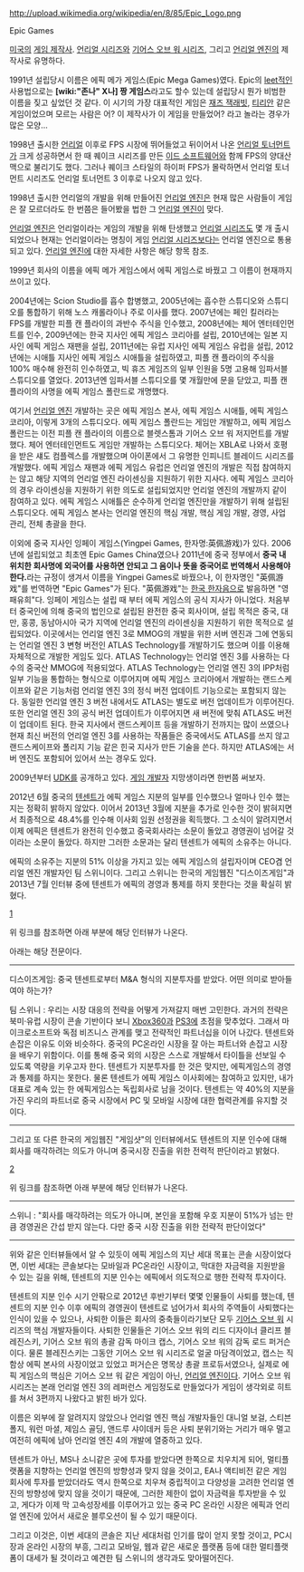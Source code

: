 http://upload.wikimedia.org/wikipedia/en/8/85/Epic_Logo.png

Epic Games

[[미국]]의 [[게임 제작사]]. [[언리얼 시리즈]]와 [[기어스 오브 워 시리즈]], 그리고 [[언리얼 엔진]]의 제작사로 유명하다.

1991년 설립당시 이름은 에픽 메가 게임스(Epic Mega Games)였다. Epic의 [[leet]]적인 사용법으로는 '''[wiki:"존나" X나] 짱 게임스'''라고도 할수 있는데 설립당시 뭔가 비범한 이름을 짖고 싶었던 것 같다. 이 시기의 가장 대표적인 게임은 [[재즈 잭래빗]], [[티리안]] 같은 게임이었으며 모르는 사람은 어? 이 제작사가 이 게임을 만들었어? 라고 놀라는 경우가 많은 모양...

1998년 출시한 [[언리얼]] 이후로 FPS 시장에 뛰어들었고 뒤이어서 나온 [[언리얼 토너먼트]]가 크게 성공하면서 한 때 퀘이크 시리즈를 만든 [[이드 소프트웨어]]와 함께 FPS의 양대산맥으로 불리기도 했다. 그러나 퀘이크 스타일의 하이퍼 FPS가 몰락하면서 언리얼 토너먼트 시리즈도 언리얼 토너먼트 3 이후로 나오지 않고 있다.

1998년 출시한 언리얼의 개발을 위해 만들어진 [[언리얼 엔진]]은 현재 많은 사람들이 게임은 잘 모르더라도 한 번쯤은 들어봤을 법한 그 [[언리얼 엔진]]이 맞다.

[[언리얼 엔진]]은 언리얼이라는 게임의 개발을 위해 탄생했고 [[언리얼 시리즈]]도 몇 개 출시되었으나 현재는 언리얼이라는 명칭이 게임 [[언리얼 시리즈]]보다는 언리얼 엔진으로 통용되고 있다. [[언리얼 엔진]]에 대한 자세한 사항은 해당 항목 참조.

1999년 회사의 이름을 에픽 메가 게임스에서 에픽 게임스로 바꿨고 그 이름이 현재까지 쓰이고 있다.

2004년에는 Scion Studio를 흡수 합병했고, 2005년에는 흡수한 스튜디오와 스튜디오를 통합하기 위해 노스 캐롤라이나 주로 이사를 했다. 2007년에는 페인 킬러라는 FPS를 개발한 피플 캔 플라이의 과반수 주식을 인수했고, 2008년에는 체어 엔터테인먼트를 인수, 2009년에는 한국 지사인 에픽 게임스 코리아를 설립, 2010년에는 일본 지사인 에픽 게임스 재팬을 설립, 2011년에는 유럽 지사인 에픽 게임스 유럽을 설립, 2012년에는 시애틀 지사인 에픽 게임스 시애틀을 설립하였고, 피플 캔 플라이의 주식을 100% 매수해 완전히 인수하였고, 빅 휴즈 게임즈의 일부 인원을 5명 고용해 임파서블 스튜디오를 열었다. 2013년엔 임파서블 스튜디오를 몇 개월만에 문을 닫았고, 피플 캔 플라이의 사명을 에픽 게임스 폴란드로 개명했다.

여기서 [[언리얼 엔진]] 개발하는 곳은 에픽 게임스 본사, 에픽 게임스 시애틀, 에픽 게임스 코리아, 이렇게 3개의 스튜디오다.
에픽 게임스 폴란드는 게임만 개발하고, 에픽 게임스 폴란드는 이전 피플 캔 플라이의 이름으로 블렛스톰과 기어스 오브 워 저지먼트를 개발했다. 체어 엔터테인먼트도 게임만 개발하는 스튜디오다. 체어는 XBLA로 나와서 호평을 받은 섀도 컴플렉스를 개발했으며 아이폰에서 그 유명한 인피니트 블레이드 시리즈를 개발했다.
에픽 게임스 재팬과 에픽 게임스 유럽은 언리얼 엔진의 개발은 직접 참여하지는 않고 해당 지역의 언리얼 엔진 라이센싱을 지원하기 위한 지사다. 에픽 게임스 코리아의 경우 라이센싱을 지원하기 위한 의도로 설립되었지만 언리얼 엔진의 개발까지 같이 참여하고 있다. 에픽 게임스 시애틀은 순수하게 언리얼 엔진만을 개발하기 위해 설립된 스튜디오다. 에픽 게임스 본사는 언리얼 엔진의 핵심 개발, 핵심 게임 개발, 경영, 사업 관리, 전체 총괄을 한다.

이외에 중국 지사인 잉페이 게임스(Yingpei Games, 한자명:英佩游戏)가 있다. 2006년에 설립되었고 최초엔 Epic Games China였으나 2011년에 중국 정부에서 '''중국 내 위치한 회사명에 외국어를 사용하면 안되고 그 음이나 뜻을 중국어로 번역해서 사용해야 한다.'''라는 규정이 생겨서 이름을 Yingpei Games로 바꿨으나, 이 한자명인 "英佩游戏"를 번역하면 "Epic Games"가 된다. "英佩游戏"는 [[한국 한자음]]으로 발음하면 "영패유희"다.
잉페이 게임스는 설립 때 부터 에픽 게임스의 공식 지사가 아니었다. 처음부터 중국인에 의해 중국의 법인으로 설립된 완전한 중국 회사이며, 설립 목적은 중국, 대만, 홍콩, 동남아시아 국가 지역에 언리얼 엔진의 라이센싱을 지원하기 위한 목적으로 설립되었다.
이곳에서는 언리얼 엔진 3로 MMOG의 개발을 위한 서버 엔진과 그에 연동되는 언리얼 엔진 3 변형 버전인 ATLAS Technology를 개발하기도 했으며 이를 이용해 자체적으로 개발한 게임도 있다. ATLAS Technology는 언리얼 엔진 3를 사용하는 다수의 중국산 MMOG에 적용되었다. ATLAS Technology는 언리얼 엔진 3의 IPP처럼 일부 기능을 통합하는 형식으로 이루어지며 에픽 게임스 코리아에서 개발하는 랜드스케이프와 같은 기능처럼 언리얼 엔진 3의 정식 버전 업데이트 기능으로는 포함되지 않는다. 동일한 언리얼 엔진 3 버전 내에서도 ATLAS는 별도로 버전 업데이트가 이루어진다. 또한 언리얼 엔진 3의 공식 버전 업데이트가 이루어지면 새 버전에 맞춰 ATLAS도 버전이 업데이트 된다.
한국 지사에서 랜드스케이프 등을 개발하기 전까지는 많이 쓰였으나 현재 최신 버전의 언리얼 엔진 3를 사용하는 작품들은 중국에서도 ATLAS를 쓰지 않고 랜드스케이프와 폴리지 기능 같은 힌국 지사가 만든 기술을 쓴다. 하지만 ATLAS에는 서버 엔진도 포함되어 있어서 쓰는 경우도 있다.

2009년부터 [[UDK]]를 공개하고 있다. [[게임 개발자]] 지망생이라면 한번쯤 써보자.

2012년 6월 중국의 [[텐센트]]가 에픽 게임스 지분의 일부를 인수했으나 얼마나 인수 했는지는 정확히 밝하지 않았다. 이어서 2013년 3월에 지분을 추가로 인수한 것이 밝혀지면서 최종적으로 48.4%를 인수해 이사회 임원 선정권을 획득했다.
그 소식이 알려지면서 이제 에픽은 텐센트가 완전히 인수했고 중국회사라는 소문이 돌았고 경영권이 넘어갈 것이라는 소문이 돌았다. 하지만 그러한 소문과는 달리 텐센트가 에픽의 소유주는 아니다.

에픽의 소유주는 지분의 51% 이상을 가지고 있는 에픽 게임스의 설립자이며 CEO겸 언리얼 엔진 개발자인 팀 스위니이다. 그리고 스위니는 한국의 게임웹진 "디스이즈게임"과 2013년 7월 인터뷰 중에 텐센트가 에픽의 경영과 통제를 하지 못한다는 것을 확실히 밝혔다.

[http://www.thisisgame.com/webzine/news/nboard/5/?n=44936]

위 링크를 참조하면 아래 부분에 해당 인터뷰가 나온다.

아래는 해당 전문이다.
----------
디스이즈게임: 중국 텐센트로부터 M&A 형식의 지분투자를 받았다. 어떤 의미로 받아들여야 하는가?

팀 스위니 : 우리는 시장 대응의 전략을 어떻게 가져갈지 매번 고민한다. 과거의 전략은 북미·유럽 시장이 콘솔 기반이다 보니 [[Xbox360]]과 [[PS3]]에 초점을 맞추었다. 그래서 마이크로소프트와 독점 비즈니스 관계를 맺고 전략적인 파트너십을 이어 나갔다.
텐센트와 손잡은 이유도 이와 비슷하다. 중국의 PC온라인 시장을 잘 아는 파트너와 손잡고 시장을 배우기 위함이다. 이를 통해 중국 외의 시장은 스스로 개발해서 타이틀을 선보일 수 있도록 역량을 키우고자 한다. 텐센트가 지분투자를 한 것은 맞지만, 에픽게임스의 경영과 통제를 하지는 못한다.
물론 텐센트가 에픽 게임스 이사회에는 참여하고 있지만, 내가 대표로 계속 있는 한 에픽게임스는 독립회사로 남을 것이다. 텐센트는 약 40%의 지분을 가진 우리의 파트너로 중국 시장에서 PC 및 모바일 시장에 대한 협력관계를 유지할 것이다.
----------

그리고 또 다른 한국의 게임웹진 "게임샷"의 인터뷰에서도 텐센트의 지분 인수에 대해 회사를 매각하려는 의도가 아니며 중국시장 진출을 위한 전력적 판단이라고 밝혔다.

[https://www.gameshot.net/common/con_view.php?code=GA51d3ea3f2efb6]

위 링크를 참조하면 아래 부분에 해당 인터뷰가 나온다.
----------
스위니 : "회사를 매각하려는 의도가 아니며, 본인을 포함해 우호 지분이 51%가 넘는 만큼 경영권은 간섭 받지 않는다. 다만 중국 시장 진출을 위한 전략적 판단이었다"
----------

위와 같은 인터뷰들에서 알 수 있듯이 에픽 게임스의 지난 세대 목표는 콘솔 시장이었다면, 이번 세대는 콘솔보다는 모바일과 PC온라인 시장이고, 막대한 자금력을 지원받을 수 있는 길을 위해, 텐센트의 지분 인수는 에픽에서 의도적으로 행한 전략적 투자이다.

텐센트의 지분 인수 시기 안팎으로 2012년 후반기부터 몇몇 인물들이 사퇴를 했는데, 텐센트의 지분 인수 이후 에픽의 경영권이 텐센트로 넘어가서 회사의 주역들이 사퇴했다는 인식이 있을 수 있으나, 사퇴한 이들은 회사의 중축들이라기보단 모두 [[기어스 오브 워]] 시리즈의 핵심 개발자들이다. 사퇴한 인물들은 기어스 오브 워의 리드 디자이너 클리프 블레진스키, 기어스 오브 워의 총괄 감독 마이크 캡스, 기어스 오브 워의 감독 로드 퍼거슨이다. 물론 블레진스키는 그동안 기어스 오브 워 시리즈로 얼굴 마담격이었고, 캡스는 직함상 에픽 본사의 사장이었고 있었고 퍼거슨은 명목상 총괄 프로듀서였으나, 실제로 에픽 게임스의 핵심은 기어스 오브 워 같은 게임이 아닌, [[언리얼 엔진]]이다. 기어스 오브 워 시리즈는 본래 언리얼 엔진 3의 레퍼런스 게임정도로 만들었다가 게임이 생각외로 히트를 쳐서 3편까지 나왔다고 밝힌 바가 있다.

이름은 외부에 잘 알려지지 않았으나 언리얼 엔진 핵심 개발자들인 대니얼 보걸, 스티븐 폴지, 워런 마셜, 제임스 골딩, 앤드루 샤이데커 등은 사퇴 분위기와는 거리가 매우 멀고 여전히 에픽에 남아 언리얼 엔진 4의 개발에 열중하고 있다.

텐센트가 아닌, MS나 소니같은 곳에 투자를 받았다면 한쪽으로 치우치게 되어, 멀티플랫폼을 지향하는 언리얼 엔진의 방향성과 맞지 않을 것이고, EA나 액티비전 같은 게임 회사에 투자를 받았더라도 역시 한쪽으로 치우쳐 중립적이고 다양성을 고려한 언리얼 엔진의 방향성에 맞지 않을 것이기 때문에, 그러한 제한이 없이 자금력을 투자받을 수 있고, 게다가 이제 막 고속성장세를 이루어가고 있는 중국 PC 온라인 시장은 에픽과 언리얼 엔진에 있어서 새로운 블루오션이 될 수 있기 때문이다.

그리고 이것은, 이번 세대의 콘솔은 지난 세대처럼 인기를 많이 얻지 못할 것이고, PC시장과 온라인 시장의 부흥, 그리고 모바일, 웹과 같은 새로운 플랫폼 등에 대한 멀티플랫폼이 대세가 될 것이라고 예견한 팀 스위니의 생각과도 맞아떨어진다.
